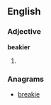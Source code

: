 ==English==

===Adjective===
'''beakier'''

# {{comparative of|beaky}}

===Anagrams===
* [[breakie#English|breakie]]